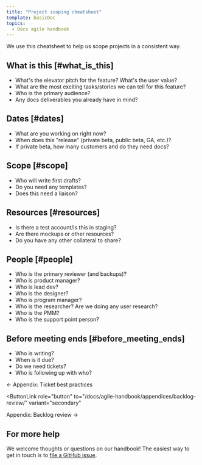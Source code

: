 ```yaml
---
title: "Project scoping cheatsheet"
template: basicDoc
topics:
  - Docs agile handbook
---
```

We use this cheatsheet to help us scope projects in a consistent way.

## What is this [#what_is_this]

+ What's the elevator pitch for the feature? What's the user value?
+ What are the most exciting tasks/stories we can tell for this feature?
+ Who is the primary audience?
+ Any docs deliverables you already have in mind?

## Dates [#dates]

+ What are you working on right now?
+ When does this "release" (private beta, public beta, GA, etc.)?
+ If private beta, how many customers and do they need docs?

## Scope [#scope]

+ Who will write first drafts?
+ Do you need any templates?
+ Does this need a liaison?

## Resources [#resources]

+ Is there a test account/is this in staging?
+ Are there mockups or other resources?
+ Do you have any other collateral to share?

## People [#people]

+ Who is the primary reviewer (and backups)?
+ Who is product manager?
+ Who is lead dev?
+ Who is the designer?
+ Who is program manager?
+ Who is the researcher? Are we doing any user research?
+ Who is the PMM?
+ Who is the support point person?

## Before meeting ends [#before_meeting_ends]

+ Who is writing?
+ When is it due?
+ Do we need tickets?
+ Who is following up with who?

<ButtonGroup>
  <ButtonLink
  role="button"
  to="/docs/agile-handbook/appendices/ticket-best-practices/"
  variant="secondary"
  >
  ← Appendix: Ticket best practices
  </ButtonLink>

  <ButtonLink
  role="button"
  to="/docs/agile-handbook/appendices/backlog-review/"
  variant="secondary"
  >
  Appendix: Backlog review →
  </ButtonLink>
</ButtonGroup>

## For more help

We welcome thoughts or questions on our handbook! The easiest way to get in touch is to [file a GitHub issue](https://github.com/newrelic/docs-website/issues/new/choose).